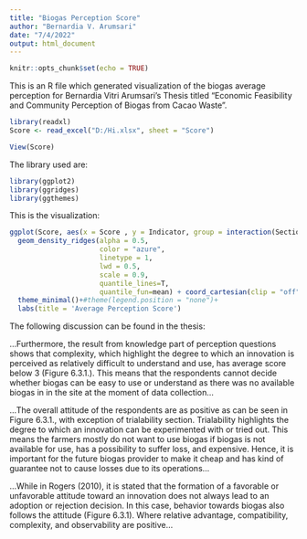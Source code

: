 ---
title: "Biogas Perception Score"
author: "Bernardia V. Arumsari"
date: "7/4/2022"
output: html_document
---

```{r setup, include=FALSE}
knitr::opts_chunk$set(echo = TRUE)
```

This is an R file which generated visualization of the biogas average perception for Bernardia Vitri Arumsari's Thesis titled "Economic Feasibility and Community Perception of Biogas from Cacao Waste".


```{r Read}
library(readxl)
Score <- read_excel("D:/Hi.xlsx", sheet = "Score")
```


```{r Score, echo=FALSE}
View(Score)
```

The library used are:

```{r Libra}
library(ggplot2)
library(ggridges)
library(ggthemes)
```

This is the visualization:

```{r ggplot}
ggplot(Score, aes(x = Score , y = Indicator, group = interaction(Section,Indicator), fill = Section)) +
  geom_density_ridges(alpha = 0.5,
                      color = "azure",
                      linetype = 1,
                      lwd = 0.5,
                      scale = 0.9,
                      quantile_lines=T,
                      quantile_fun=mean) + coord_cartesian(clip = "off") + # To avoid cut off
  theme_minimal()+#theme(legend.position = "none")+
  labs(title = 'Average Perception Score')
```

The following discussion can be found in the thesis:

...Furthermore, the result from knowledge part of perception questions shows that complexity, which highlight the degree to which an innovation is perceived as relatively difficult to understand and use, has average score below 3 (Figure 6.3.1.). This means that the respondents cannot decide whether biogas can be easy to use or understand as there was no available biogas in in the site at the moment of data collection... 

...The overall attitude of the respondents are as positive as can be seen in Figure 6.3.1., with exception of trialability section. Trialability highlights the degree to which an innovation can be experimented with or tried out. This means the farmers mostly do not want to use biogas if biogas is not available for use, has a possibility to suffer loss, and expensive. Hence, it is important for the future biogas provider to make it cheap and has kind of guarantee not to cause losses due to its operations...

...While in Rogers (2010), it is stated that the formation of a favorable or unfavorable attitude toward an innovation does not always lead to an adoption or rejection decision. In this case, behavior towards biogas also follows the attitude (Figure 6.3.1). Where relative advantage, compatibility, complexity, and observability are positive...

